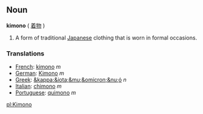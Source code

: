 ==Noun==
'''kimono''' ( [[着物]] )

#A form of traditional [[Japanese]] clothing that is worn in formal occasions.

===Translations===

*[[French]]: [[kimono]] ''m''
*[[German]]: [[Kimono]] ''m''
*[[Greek]]: [[&kappa;&iota;&mu;&omicron;&nu;ό]] ''n''
*[[Italian]]: [[chimono]] ''m''
*[[Portuguese]]: [[quimono]] ''m''

[[pl:Kimono]]